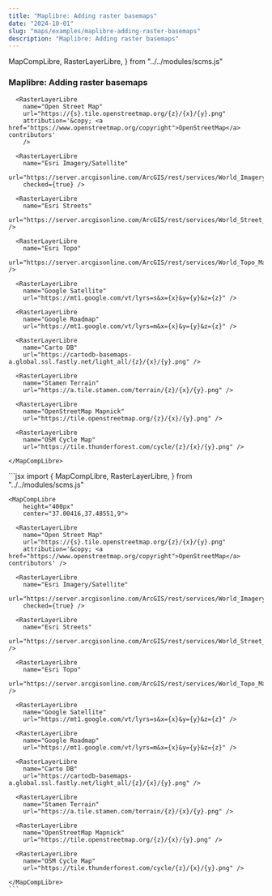 ```yaml
---
title: "Maplibre: Adding raster basemaps"
date: "2024-10-01"
slug: "maps/examples/maplibre-adding-raster-basemaps"
description: "Maplibre: Adding raster basemaps"
---
```


  MapCompLibre,
  RasterLayerLibre,
} from "../../modules/scms.js"


### Maplibre: Adding raster basemaps

<div className="row mt-3 mb-5 border-top border-bottom py-3">
  <div className="col-6">
    <MapCompLibre 
        height="400px" 
        center="37.00416,37.48551,9"
        >

      <RasterLayerLibre
        name="Open Street Map"
        url="https://{s}.tile.openstreetmap.org/{z}/{x}/{y}.png"
        attribution='&copy; <a href="https://www.openstreetmap.org/copyright">OpenStreetMap</a> contributors'
        />

      <RasterLayerLibre
        name="Esri Imagery/Satellite"
        url="https://server.arcgisonline.com/ArcGIS/rest/services/World_Imagery/MapServer/tile/{z}/{y}/{x}"
        checked={true} />

      <RasterLayerLibre
        name="Esri Streets"
        url="https://server.arcgisonline.com/ArcGIS/rest/services/World_Street_Map/MapServer/tile/{z}/{y}/{x}" />

      <RasterLayerLibre
        name="Esri Topo"
        url="https://server.arcgisonline.com/ArcGIS/rest/services/World_Topo_Map/MapServer/tile/{z}/{y}/{x}" />

      <RasterLayerLibre
        name="Google Satellite"
        url="https://mt1.google.com/vt/lyrs=s&x={x}&y={y}&z={z}" />

      <RasterLayerLibre
        name="Google Roadmap"
        url="https://mt1.google.com/vt/lyrs=m&x={x}&y={y}&z={z}" />

      <RasterLayerLibre
        name="Carto DB"
        url="https://cartodb-basemaps-a.global.ssl.fastly.net/light_all/{z}/{x}/{y}.png" />

      <RasterLayerLibre
        name="Stamen Terrain"
        url="https://a.tile.stamen.com/terrain/{z}/{x}/{y}.png" />

      <RasterLayerLibre
        name="OpenStreetMap Mapnick"
        url="https://tile.openstreetmap.org/{z}/{x}/{y}.png" />

      <RasterLayerLibre
        name="OSM Cycle Map"
        url="https://tile.thunderforest.com/cycle/{z}/{x}/{y}.png" />

    </MapCompLibre>
  </div>
  <div className="col-6">
    ```jsx
    import {
      MapCompLibre,
      RasterLayerLibre,
    } from "../../modules/scms.js"

    <MapCompLibre 
        height="400px" 
        center="37.00416,37.48551,9">

      <RasterLayerLibre
        name="Open Street Map"
        url="https://{s}.tile.openstreetmap.org/{z}/{x}/{y}.png"
        attribution='&copy; <a href="https://www.openstreetmap.org/copyright">OpenStreetMap</a> contributors' />

      <RasterLayerLibre
        name="Esri Imagery/Satellite"
        url="https://server.arcgisonline.com/ArcGIS/rest/services/World_Imagery/MapServer/tile/{z}/{y}/{x}"
        checked={true} />

      <RasterLayerLibre
        name="Esri Streets"
        url="https://server.arcgisonline.com/ArcGIS/rest/services/World_Street_Map/MapServer/tile/{z}/{y}/{x}" />

      <RasterLayerLibre
        name="Esri Topo"
        url="https://server.arcgisonline.com/ArcGIS/rest/services/World_Topo_Map/MapServer/tile/{z}/{y}/{x}" />

      <RasterLayerLibre
        name="Google Satellite"
        url="https://mt1.google.com/vt/lyrs=s&x={x}&y={y}&z={z}" />

      <RasterLayerLibre
        name="Google Roadmap"
        url="https://mt1.google.com/vt/lyrs=m&x={x}&y={y}&z={z}" />

      <RasterLayerLibre
        name="Carto DB"
        url="https://cartodb-basemaps-a.global.ssl.fastly.net/light_all/{z}/{x}/{y}.png" />

      <RasterLayerLibre
        name="Stamen Terrain"
        url="https://a.tile.stamen.com/terrain/{z}/{x}/{y}.png" />

      <RasterLayerLibre
        name="OpenStreetMap Mapnick"
        url="https://tile.openstreetmap.org/{z}/{x}/{y}.png" />

      <RasterLayerLibre
        name="OSM Cycle Map"
        url="https://tile.thunderforest.com/cycle/{z}/{x}/{y}.png" />

    </MapCompLibre>
    ```
  </div>
</div>